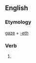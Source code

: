 ==English==

===Etymology===
[[gaze]] + [[-eth]]

===Verb===
{{head|en|verb form}}

# {{en-archaic third-person singular of|gaze}}